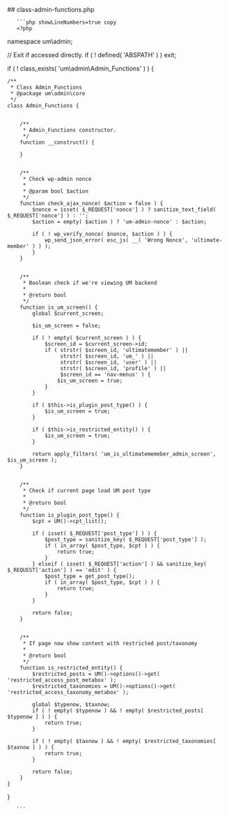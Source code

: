 

<div class="phpdocumentor-element -file">
    ## class-admin-functions.php

        

    
       ```php showLineNumbers=true copy
       <?php
namespace um\admin;

// Exit if accessed directly.
if ( ! defined( 'ABSPATH' ) ) exit;

if ( ! class_exists( 'um\admin\Admin_Functions' ) ) {


	/**
	 * Class Admin_Functions
	 * @package um\admin\core
	 */
	class Admin_Functions {


		/**
		 * Admin_Functions constructor.
		 */
		function __construct() {

		}


		/**
		 * Check wp-admin nonce
		 *
		 * @param bool $action
		 */
		function check_ajax_nonce( $action = false ) {
			$nonce = isset( $_REQUEST['nonce'] ) ? sanitize_text_field( $_REQUEST['nonce'] ) : '';
			$action = empty( $action ) ? 'um-admin-nonce' : $action;

			if ( ! wp_verify_nonce( $nonce, $action ) ) {
				wp_send_json_error( esc_js( __( 'Wrong Nonce', 'ultimate-member' ) ) );
			}
		}


		/**
		 * Boolean check if we're viewing UM backend
		 *
		 * @return bool
		 */
		function is_um_screen() {
			global $current_screen;

			$is_um_screen = false;

			if ( ! empty( $current_screen ) ) {
				$screen_id = $current_screen->id;
				if ( strstr( $screen_id, 'ultimatemember' ) ||
				     strstr( $screen_id, 'um_' ) ||
				     strstr( $screen_id, 'user' ) ||
				     strstr( $screen_id, 'profile' ) ||
				     $screen_id == 'nav-menus' ) {
					$is_um_screen = true;
				}
			}

			if ( $this->is_plugin_post_type() ) {
				$is_um_screen = true;
			}

			if ( $this->is_restricted_entity() ) {
				$is_um_screen = true;
			}

			return apply_filters( 'um_is_ultimatememeber_admin_screen', $is_um_screen );
		}


		/**
		 * Check if current page load UM post type
		 *
		 * @return bool
		 */
		function is_plugin_post_type() {
			$cpt = UM()->cpt_list();

			if ( isset( $_REQUEST['post_type'] ) ) {
				$post_type = sanitize_key( $_REQUEST['post_type'] );
				if ( in_array( $post_type, $cpt ) ) {
					return true;
				}
			} elseif ( isset( $_REQUEST['action'] ) && sanitize_key( $_REQUEST['action'] ) == 'edit' ) {
				$post_type = get_post_type();
				if ( in_array( $post_type, $cpt ) ) {
					return true;
				}
			}

			return false;
		}


		/**
		 * If page now show content with restricted post/taxonomy
		 *
		 * @return bool
		 */
		function is_restricted_entity() {
			$restricted_posts = UM()->options()->get( 'restricted_access_post_metabox' );
			$restricted_taxonomies = UM()->options()->get( 'restricted_access_taxonomy_metabox' );

			global $typenow, $taxnow;
			if ( ! empty( $typenow ) && ! empty( $restricted_posts[ $typenow ] ) ) {
				return true;
			}

			if ( ! empty( $taxnow ) && ! empty( $restricted_taxonomies[ $taxnow ] ) ) {
				return true;
			}

			return false;
		}
	}
}

       ```
</div>
